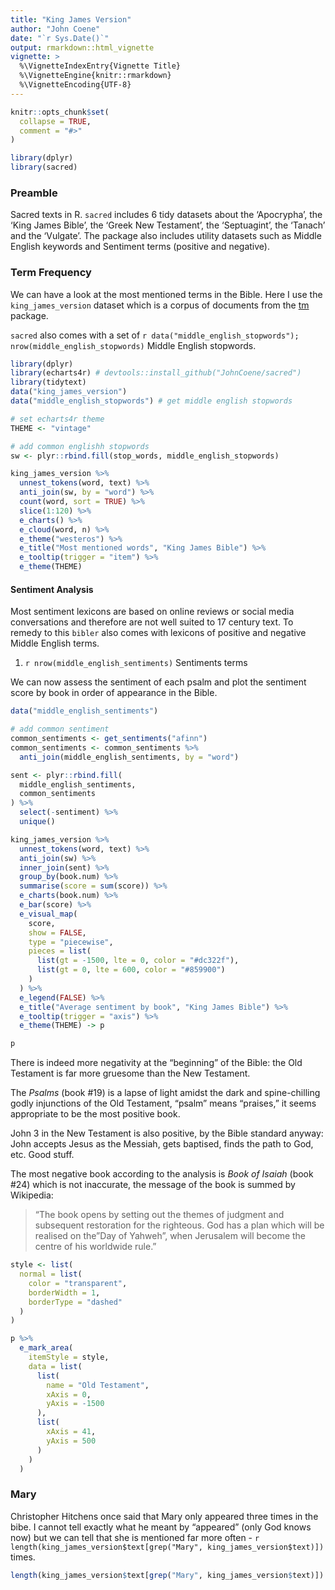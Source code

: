```yaml
---
title: "King James Version"
author: "John Coene"
date: "`r Sys.Date()`"
output: rmarkdown::html_vignette
vignette: >
  %\VignetteIndexEntry{Vignette Title}
  %\VignetteEngine{knitr::rmarkdown}
  %\VignetteEncoding{UTF-8}
---
```


```r
knitr::opts_chunk$set(
  collapse = TRUE,
  comment = "#>"
)

library(dplyr)
library(sacred)
```

### Preamble

Sacred texts in R. `sacred` includes 6 tidy datasets about the 'Apocrypha', the 'King James Bible', the 'Greek New Testament', the 'Septuagint', the 'Tanach' and the 'Vulgate'. The package also includes utility datasets such as Middle English keywords and Sentiment terms (positive and negative).

### Term Frequency

We can have a look at the most mentioned terms in the Bible. Here I use the `king_james_version` dataset which is a corpus of documents from the [tm](https://cran.r-project.org/package=tm) package. 

`sacred` also comes with a set of `r data("middle_english_stopwords"); nrow(middle_english_stopwords)` Middle English stopwords.

```r
library(dplyr)
library(echarts4r) # devtools::install_github("JohnCoene/sacred")
library(tidytext)
data("king_james_version")
data("middle_english_stopwords") # get middle english stopwords

# set echarts4r theme
THEME <- "vintage"

# add common englishh stopwords
sw <- plyr::rbind.fill(stop_words, middle_english_stopwords)

king_james_version %>% 
  unnest_tokens(word, text) %>% 
  anti_join(sw, by = "word") %>% 
  count(word, sort = TRUE) %>% 
  slice(1:120) %>% 
  e_charts() %>%
  e_cloud(word, n) %>% 
  e_theme("westeros") %>% 
  e_title("Most mentioned words", "King James Bible") %>% 
  e_tooltip(trigger = "item") %>% 
  e_theme(THEME)
```

#### Sentiment Analysis

Most sentiment lexicons are based on online reviews or social media conversations and therefore are not well suited to 17 century text. To remedy to this `bibler` also comes with lexicons of positive and negative Middle English terms.

1. `r nrow(middle_english_sentiments)` Sentiments terms

We can now assess the sentiment of each psalm and plot the sentiment score by book in order of appearance in the Bible.

```r
data("middle_english_sentiments")

# add common sentiment
common_sentiments <- get_sentiments("afinn")
common_sentiments <- common_sentiments %>% 
  anti_join(middle_english_sentiments, by = "word")

sent <- plyr::rbind.fill(
  middle_english_sentiments, 
  common_sentiments
) %>% 
  select(-sentiment) %>%
  unique()

king_james_version %>% 
  unnest_tokens(word, text) %>% 
  anti_join(sw) %>% 
  inner_join(sent) %>% 
  group_by(book.num) %>% 
  summarise(score = sum(score)) %>% 
  e_charts(book.num) %>% 
  e_bar(score) %>% 
  e_visual_map(
    score,
    show = FALSE,
    type = "piecewise",
    pieces = list(
      list(gt = -1500, lte = 0, color = "#dc322f"),
      list(gt = 0, lte = 600, color = "#859900")
    )
  ) %>% 
  e_legend(FALSE) %>%
  e_title("Average sentiment by book", "King James Bible") %>% 
  e_tooltip(trigger = "axis") %>% 
  e_theme(THEME) -> p

p
```

There is indeed more negativity at the "beginning" of the Bible: the Old Testament is far more gruesome than the New Testament. 

The *Psalms* (book #19) is a lapse of light amidst the dark and spine-chilling godly injunctions of the Old Testament, "psalm" means "praises," it seems appropriate to be the most positive book. 

John 3 in the New Testament is also positive, by the Bible standard anyway: John accepts Jesus as the Messiah, gets baptised, finds the path to God, etc. Good stuff. 

The most negative book according to the analysis is *Book of Isaiah* (book #24) which is not inaccurate, the message of the book is summed by Wikipedia:

> "The book opens by setting out the themes of judgment and subsequent restoration for the righteous. God has a plan which will be realised on the "Day of Yahweh", when Jerusalem will become the centre of his worldwide rule."
  
```r
style <- list(
  normal = list(
    color = "transparent",
    borderWidth = 1,
    borderType = "dashed"
  )
)

p %>% 
  e_mark_area(
    itemStyle = style,
    data = list(      
      list(
        name = "Old Testament",
        xAxis = 0,
        yAxis = -1500
      ),
      list(
        xAxis = 41,
        yAxis = 500
      )
    )
  ) 
```

### Mary

Christopher Hitchens once said that Mary only appeared three times in the bibe. I cannot tell exactly what he meant by "appeared" (only God knows now) but we can tell that she is mentioned far more often - `r length(king_james_version$text[grep("Mary", king_james_version$text)])` times.


```r
length(king_james_version$text[grep("Mary", king_james_version$text)]) # nbr mentions
```
